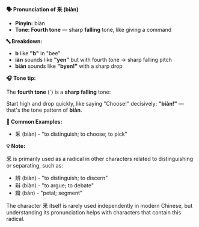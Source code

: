 **🗣️ Pronunciation of 釆 (biàn)**

- **Pinyin:** biàn
- **Tone: Fourth tone** — sharp **falling** tone, like giving a command

**🔤 Breakdown:**

- **b** like **"b"** in "bee"
- **iàn** sounds like **"yen"** but with fourth tone → sharp falling pitch
- **biàn** sounds like **"byen!"** with a sharp drop

**🎧 Tone tip:**

The **fourth tone** (ˋ) is a **sharp falling** tone:

Start high and drop quickly, like saying "Choose!" decisively: **"biàn!"** — that's the tone pattern
of **biàn**.

**📝 Common Examples:**

- 釆 (biàn) - "to distinguish; to choose; to pick"

**💡 Note:**

釆 is primarily used as a radical in other characters related to distinguishing or separating, such
as:

- 辨 (biàn) - "to distinguish; to discern"
- 辩 (biàn) - "to argue; to debate"
- 瓣 (bàn) - "petal; segment"

The character 釆 itself is rarely used independently in modern Chinese, but understanding its
pronunciation helps with characters that contain this radical.
